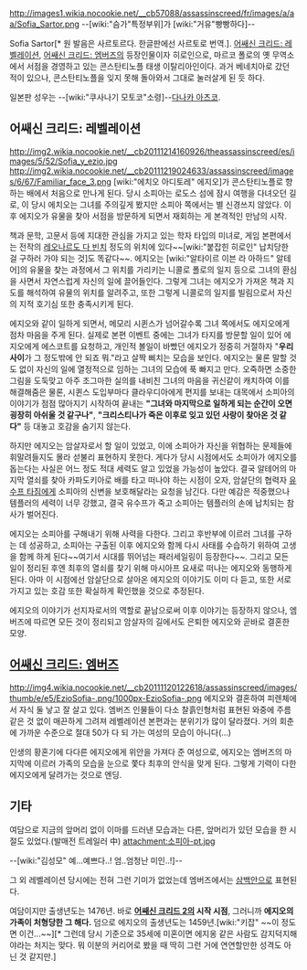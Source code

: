 http://images1.wikia.nocookie.net/__cb57088/assassinscreed/fr/images/a/aa/Sofia_Sartor.png
--[wiki:"슴가"특정부위]가 [wiki:"거유"빵빵하다]--

Sofia Sartor[* 원 발음은 사르토르다. 한글판에선 사르토로 번역.]. [[어쌔신 크리드: 레벨레이션]], [[어쌔신 크리드: 엠버즈]]의 등장인물이자 히로인으로, 마르코 폴로의 옛 무역소에서 서점을 경영하고 있는 콘스탄티노플 태생 이탈리아인이다. 과거 베네치아로 갔던 적이 있으나, 콘스탄티노플을 잊지 못해 돌아와서 그대로 눌러살게 된 듯 하다.

일본판 성우는 --[wiki:"쿠사나기 모토코"소령]--[[다나카 아츠코]].

== 어쌔신 크리드: 레벨레이션 ==
http://img2.wikia.nocookie.net/__cb20111214160926/theassassinscreed/es/images/5/52/Sofia_y_ezio.jpg
http://img2.wikia.nocookie.net/__cb20111219024633/assassinscreed/images/6/67/Familiar_face_3.png
[wiki:"에치오 아디토레" 에지오]가 콘스탄티노플로 향하는 배에서 처음으로 만나게 된다. 당시 소피아는 로도스 섬에 잠시 여행을 다녀오던 길로, 이 당시 에치오는 그녀를 주의깊게 봤지만 소피아 쪽에서는 별 신경쓰지 않았다. 이후 에지오가 유물을 찾아 서점을 방문하게 되면서 재회하는 게 본격적인 만남의 시작.

책과 문학, 고문서 등에 지대한 관심을 가지고 있는 학자 타입의 미녀로, 게임 본편에서는 전작의 [[레오나르도 다 빈치]] 정도의 위치에 있다~~[wiki:"붙잡힌 히로인" 납치당한 걸 구하러 가야 되는 것]도 똑같다~~. 에지오는 [wiki:"알타이르 이븐 라 아하드" 알테어]의 유물을 찾는 과정에서 그 위치를 가리키는 니콜로 폴로의 일지 등으로 그녀의 환심을 사면서 자연스럽게 자신의 일에 끌어들인다. 그렇게 그녀는 에지오가 가져온 책과 지도를 해석하여 유물의 위치를 알려주고, 또한 그렇게 니콜로의 일지를 빌림으로서 자신의 지적 호기심 또한 충족시키게 된다.

에지오와 같이 일하게 되면서, 메모리 시퀸스가 넘어갈수록 그녀 쪽에서도 에지오에게 점차 마음을 주게 된다. 실제로 본편 이벤트 중에는 그녀가 타지를 방문할 일이 있어 에지오에게 에스코트를 요청하고, 개인적 볼일이 바빴던 에지오가 정중히 거절하자 "'''우리 사이'''가 그 정도밖에 안 되죠 뭐."라고 살짝 삐치는 모습을 보인다. 에지오는 물론 말할 것도 없이 자신의 일에 열정적으로 임하는 그녀의 모습에 푹 빠지고 만다. 오죽하면 소중한 그림을 도둑맞고 아주 조그마한 실의를 내비친 그녀의 마음을 귀신같이 캐치하여 이를 해결해줌은 물론, 시퀸스 도입부마다 클라우디아에게 편지를 보내는 대목에서 소피아의 이야기가 점점 많아지기 시작하여 끝내는 '''"그녀와 마지막으로 일하게 되는 순간이 오면 굉장히 아쉬울 것 같구나"''', '''"크리스티나가 죽은 이후로 잊고 있던 사랑이 찾아온 것 같다"''' 등 대놓고 호감을 숨기지 않는다.

하지만 에지오는 암살자로서 할 일이 있었고, 이에 소피아가 자신을 위협하는 문제들에 휘말려들지도 몰라 섣불리 표현하지 못한다. 게다가 당시 시점에서도 소피아가 에지오를 돕는다는 사실은 어느 정도 적대 세력도 알고 있었을 가능성이 높았다. 결국 알테어의 마지막 열쇠를 찾아 카파도키아로 배를 타고 떠나야 하는 시점이 오자, 암살단의 협력자 [[유수프 타짐]]에게 소피아의 신변을 보호해달라는 요청을 남긴다. 다만 예감은 적중했으나 템플러의 세력이 너무 강했고, 결국 유수프가 죽고 소피아는 템플러의 손에 납치되는 참사가 벌어진다.

에지오는 소피아를 구해내기 위해 사력을 다한다. 그리고 후반부에 이르러 그녀를 구하는 데 성공하고, 소피아는 구출된 이후 에지오와 함께 다시 사태를 수습하기 위하여 고생을 함께 하게 된다~~여기서 시대를 뛰어넘는 패러세일링이 등장한다~~. 그리고 모든 일이 정리된 후엔 최후의 열쇠를 찾기 위해 마시아프 요새로 떠나는 에지오와 동행하게 된다. 아마 이 시점에선 암살단으로 살아온 에지오의 이야기도 이미 다 듣고, 또한 서로 가지고 있는 호감 또한 확실하게 확인했을 것으로 추정된다.

에지오의 이야기가 선지자로서의 역할로 끝남으로써 이후 이야기는 등장하지 않으나, 엠버즈에 따르면 모든 것이 정리되고 암살자의 길에서도 은퇴한 에지오와 곧바로 결혼한 모양.

== [[어쌔신 크리드: 엠버즈]] ==
http://img4.wikia.nocookie.net/__cb20111120122618/assassinscreed/images/thumb/e/e5/EzioSofia-.png/1000px-EzioSofia-.png
에지오와 결혼하여 피렌체에서 자식 둘 낳고 잘 살고 있다. 엠버즈 인물들이 다소 찰흙인형처럼 표현된 와중에 주름 같은 것 없이 매끈하게 그려져 레벨레이션 본편과는 분위기가 많이 달라졌다. 거의 회춘에 가까운 수준으로 절대 50가 다 되 가는 여성의 모습이 아니다(...)

인생의 황혼기에 다다른 에지오에게 위안을 가져다 준 여성으로, 에지오는 엠버즈의 마지막에 이르러 가족의 모습을 눈으로 쫓다 최후의 안식을 맞게 된다. 그렇게 기력이 다한 에지오에게 달려가는 것으로 엔딩.

== 기타 ==
여담으로 지금의 앞머리 없이 이마를 드러낸 모습과는 다른, 앞머리가 있던 모습을 한 시절도 있었다.(발매전 트레일러 中)
attachment:소피아-pt.jpg

--[wiki:"김성모" 예...예쁘다..! 엄..엄청난 미인..!]--

그 외 레벨레이션 당시에는 전혀 그런 기미가 없었는데 엠버즈에서는 [[삼백안]]으로 표현된다.

여담이지만 출생년도는 1476년. 바로 '''[[어쌔신 크리드 2]]의 시작 시점''', 그러니까 '''에지오의 가족이 처형당한 그 해다.''' 덤으로 에지오의 출생년도는 1459년.[wiki:"키잡" ~~이 정도면 이건...~~][* 그런데 당시 기준으로 35세에 미혼이면 에지옹 같은 사람도 감지덕지해야라는 처지는 맞다. 뭐 이분의 커리어로 봤을 때 딱히 그런 거에 연연할만한 성격도 아닌 것 같지만.]
